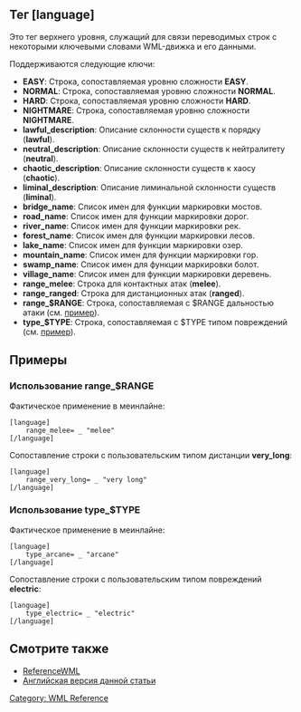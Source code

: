 {{WML Tags}}
== Тег [language] ==

Это тег верхнего уровня, служащий для связи переводимых строк с некоторыми ключевыми словами WML-движка и его данными.

Поддерживаются следующие ключи:

* '''EASY''': Строка, сопоставляемая уровню сложности '''EASY'''.
* '''NORMAL''': Строка, сопоставляемая уровню сложности '''NORMAL'''.
* '''HARD''': Строка, сопоставляемая уровню сложности '''HARD'''.
* '''NIGHTMARE''': Строка, сопоставляемая уровню сложности '''NIGHTMARE'''.
* '''lawful_description''': Описание склонности существ к порядку ('''lawful''').
* '''neutral_description''': Описание склонности существ к нейтралитету ('''neutral''').
* '''chaotic_description''': Описание склонности существ к хаосу ('''chaotic''').
* '''liminal_description''': Описание лиминальной склонности существ ('''liminal''').
* '''bridge_name''': Список имен для функции маркировки мостов.
* '''road_name''': Список имен для функции маркировки дорог.
* '''river_name''': Список имен для функции маркировки рек.
* '''forest_name''': Список имен для функции маркировки лесов.
* '''lake_name''': Список имен для функции маркировки озер.
* '''mountain_name''': Список имен для функции маркировки гор.
* '''swamp_name''': Список имен для функции маркировки болот.
* '''village_name''': Список имен для функции маркировки деревень.
* '''range_melee''': Строка для контактных атак ('''melee''').
* '''range_ranged''': Строка для дистанционных атак ('''ranged''').
* '''range_$RANGE''': Строка, сопоставляемая с $RANGE дальностью атаки (см. [[#Использование range_$RANGE|пример]]).
* '''type_$TYPE''': Строка, сопоставляемая с $TYPE типом повреждений (см. [[#Использование type_$TYPE|пример]]).


== Примеры ==

=== Использование range_$RANGE ===

Фактическое применение в меинлайне:
 [language]
     range_melee= _ "melee"
 [/language]

Cопоставление строки с пользовательским типом дистанции '''very_long''':
 [language]
     range_very_long= _ "very long"
 [/language]

=== Использование type_$TYPE ===

Фактическое применение в меинлайне:
 [language]
     type_arcane= _ "arcane"
 [/language]

Cопоставление строки с пользовательским типом повреждений '''electric''':
 [language]
     type_electric= _ "electric"
 [/language]


== Смотрите также ==
* [[ReferenceWML]]
* [http://wiki.wesnoth.org/LanguageWML Английская версия данной статьи]

[[Category: WML Reference]]
